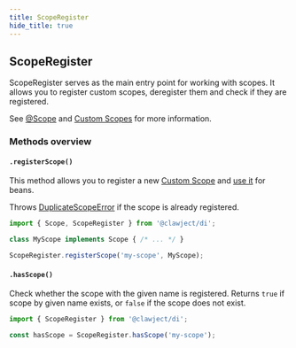 ```yaml
---
title: ScopeRegister
hide_title: true
---
```


## ScopeRegister

ScopeRegister serves as the main entry point for working with scopes.
It allows you to register custom scopes, deregister them and check if they are registered.

See [@Scope](/docs/fundamentals/scope) and [Custom Scopes](/docs/guides/creating-scope) for more information.

### Methods overview

#### `.registerScope()`

This method allows you to register a new [Custom Scope](/docs/guides/creating-scope) and [use it](/docs/fundamentals/scope) for beans.

Throws [DuplicateScopeError](/docs/errors#duplicatescopeerror) if the scope is already registered.

```ts
import { Scope, ScopeRegister } from '@clawject/di';

class MyScope implements Scope { /* ... */ }

ScopeRegister.registerScope('my-scope', MyScope);
```

#### `.hasScope()`

Check whether the scope with the given name is registered.
Returns `true` if scope by given name exists, or `false` if the scope does not exist.

```ts
import { ScopeRegister } from '@clawject/di';

const hasScope = ScopeRegister.hasScope('my-scope');
```
